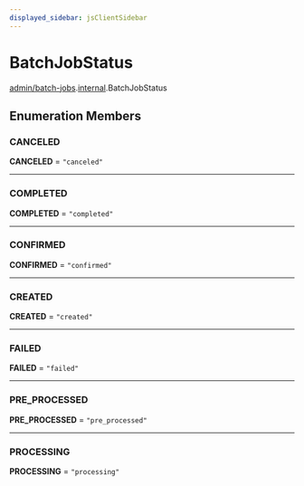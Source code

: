 ```yaml
---
displayed_sidebar: jsClientSidebar
---
```



# BatchJobStatus

[admin/batch-jobs](../../modules/admin_batch_jobs.mdx).[internal](../../admin_batch_jobs/modules/admin_batch_jobs.internal.mdx).BatchJobStatus

## Enumeration Members

### CANCELED

 **CANCELED** = ``"canceled"``

___

### COMPLETED

 **COMPLETED** = ``"completed"``

___

### CONFIRMED

 **CONFIRMED** = ``"confirmed"``

___

### CREATED

 **CREATED** = ``"created"``

___

### FAILED

 **FAILED** = ``"failed"``

___

### PRE\_PROCESSED

 **PRE\_PROCESSED** = ``"pre_processed"``

___

### PROCESSING

 **PROCESSING** = ``"processing"``
